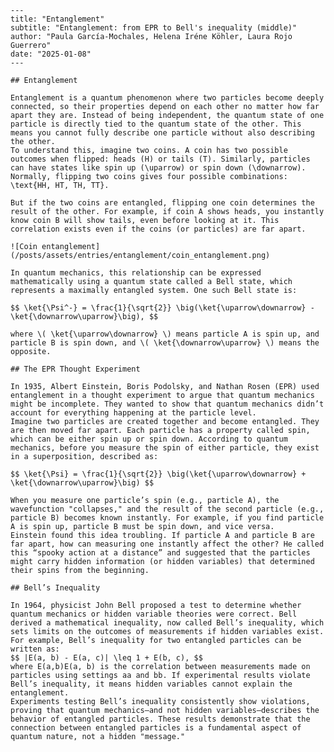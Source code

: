 ```
---
title: "Entanglement"
subtitle: "Entanglement: from EPR to Bell's inequality (middle)"
author: "Paula García-Mochales, Helena Iréne Köhler, Laura Rojo Guerrero"
date: "2025-01-08"
---

## Entanglement

Entanglement is a quantum phenomenon where two particles become deeply connected, so their properties depend on each other no matter how far apart they are. Instead of being independent, the quantum state of one particle is directly tied to the quantum state of the other. This means you cannot fully describe one particle without also describing the other.
To understand this, imagine two coins. A coin has two possible outcomes when flipped: heads (H) or tails (T). Similarly, particles can have states like spin up (\uparrow) or spin down (\downarrow). Normally, flipping two coins gives four possible combinations: \text{HH, HT, TH, TT}.

But if the two coins are entangled, flipping one coin determines the result of the other. For example, if coin A shows heads, you instantly know coin B will show tails, even before looking at it. This correlation exists even if the coins (or particles) are far apart.

![Coin entanglement](/posts/assets/entries/entanglement/coin_entanglement.png)

In quantum mechanics, this relationship can be expressed mathematically using a quantum state called a Bell state, which represents a maximally entangled system. One such Bell state is:

$$ \ket{\Psi^-} = \frac{1}{\sqrt{2}} \big(\ket{\uparrow\downarrow} - \ket{\downarrow\uparrow}\big), $$

where \( \ket{\uparrow\downarrow} \) means particle A is spin up, and particle B is spin down, and \( \ket{\downarrow\uparrow} \) means the opposite.

## The EPR Thought Experiment

In 1935, Albert Einstein, Boris Podolsky, and Nathan Rosen (EPR) used entanglement in a thought experiment to argue that quantum mechanics might be incomplete. They wanted to show that quantum mechanics didn’t account for everything happening at the particle level.
Imagine two particles are created together and become entangled. They are then moved far apart. Each particle has a property called spin, which can be either spin up or spin down. According to quantum mechanics, before you measure the spin of either particle, they exist in a superposition, described as:

$$ \ket{\Psi} = \frac{1}{\sqrt{2}} \big(\ket{\uparrow\downarrow} + \ket{\downarrow\uparrow}\big) $$

When you measure one particle’s spin (e.g., particle A), the wavefunction "collapses," and the result of the second particle (e.g., particle B) becomes known instantly. For example, if you find particle A is spin up, particle B must be spin down, and vice versa.
Einstein found this idea troubling. If particle A and particle B are far apart, how can measuring one instantly affect the other? He called this “spooky action at a distance” and suggested that the particles might carry hidden information (or hidden variables) that determined their spins from the beginning.

## Bell’s Inequality

In 1964, physicist John Bell proposed a test to determine whether quantum mechanics or hidden variable theories were correct. Bell derived a mathematical inequality, now called Bell’s inequality, which sets limits on the outcomes of measurements if hidden variables exist.
For example, Bell’s inequality for two entangled particles can be written as:
$$ |E(a, b) - E(a, c)| \leq 1 + E(b, c), $$
where E(a,b)E(a, b) is the correlation between measurements made on particles using settings aa and bb. If experimental results violate Bell’s inequality, it means hidden variables cannot explain the entanglement.
Experiments testing Bell’s inequality consistently show violations, proving that quantum mechanics—and not hidden variables—describes the behavior of entangled particles. These results demonstrate that the connection between entangled particles is a fundamental aspect of quantum nature, not a hidden "message."

```